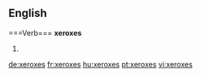 ==English=====Verb===
'''xeroxes'''

# {{third-person singular of|xerox}}

[[de:xeroxes]]
[[fr:xeroxes]]
[[hu:xeroxes]]
[[pt:xeroxes]]
[[vi:xeroxes]]